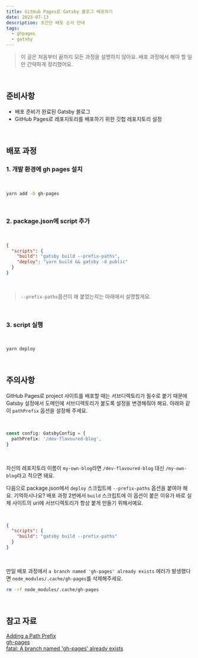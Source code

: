 ```yaml
---
title: GitHub Pages로 Gatsby 블로그 배포하기
date: 2023-07-13
description: 초간단 배포 순서 안내
tags:
  - ghpages
  - gatsby
---
```


> 이 글은 처음부터 끝까지 모든 과정을 설명하지 않아요. 배포 과정에서 해야 할 일만 간략하게 정리했어요.

<br />

## 준비사항

- 배포 준비가 완료된 Gatsby 블로그
- GitHub Pages로 레포지토리를 배포하기 위한 깃헙 레포지토리 설정

<br />

## 배포 과정

### 1. 개발 환경에 gh pages 설치

<br />

```bash
yarn add -D gh-pages
```

<br />

### 2. package.json에 script 추가

<br />

```json title=package.json
{
  "scripts": {
    "build": "gatsby build --prefix-paths",
    "deploy": "yarn build && gatsby -d public"
  }
}
```

<br />

> `--prefix-paths`옵션이 왜 붙었는지는 아래에서 설명할게요.

<br />

### 3. script 실행

<br />

```bash
yarn deploy
```

<br />

## 주의사항

GitHub Pages로 project 사이트를 배포할 때는 서브디렉토리가 필수로 붙기 때문에 Gatsby 설정에서 도메인에 서브디렉토리가 붙도록 설정을 변경해줘야 해요. 아래와 같이 `pathPrefix` 옵션을 설정해 주세요.

<br />

```typescript title=gatsby-config.ts
const config: GatsbyConfig = {
  pathPrefix: '/dev-flavoured-blog',
}
```

<br />

자신의 레포지토리 이름이 `my-own-blog`라면 `/dev-flavoured-blog` 대신 `/my-own-blog`라고 적으면 돼요.

다음으로 package.json에서 `deploy` 스크립트에 `--prefix-paths` 옵션을 붙여야 해요. 기억하시나요? 배포 과정 2번에서 `build` 스크립트에 이 옵션이 붙은 이유가 바로 실제 사이트의 uri에 서브디렉토리가 항상 붙게 만들기 위해서예요.

<br />

```json title=package.json
{
  "scripts": {
    "build": "gatsby build --prefix-paths"
  }
}
```

<br />

만일 배포 과정에서 `a branch named 'gh-pages' already exists` 에러가 발생했다면 `node_modules/.cache/gh-pages`를 삭제해주세요.

```bash
rm -rf node_modules/.cache/gh-pages
```

<br />

## 참고 자료

[Adding a Path Prefix](https://www.gatsbyjs.com/docs/how-to/previews-deploys-hosting/path-prefix/)  
[gh-pages](https://www.npmjs.com/package/gh-pages#command-line-utility)  
[fatal: A branch named 'gh-pages' already exists](https://stackoverflow.com/a/63972301)

